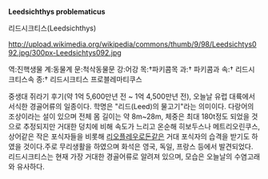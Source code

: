 '''Leedsichthys problematicus'''

리드시크티스(Leedsichthys)

http://upload.wikimedia.org/wikipedia/commons/thumb/9/98/Leedsichtys092.jpg/300px-Leedsichtys092.jpg


역:진핵생물
계:동물계
문:척삭동물문
강:어강
목:†파키콤목
과:† 파키콤과
속:† 리드시크티스속
종:† 리드시크티스 프로블레마티쿠스

중생대 쥐라기 후기(약 1억 5,600만년 전 ~ 1억 4,500만년 전), 오늘날 유럽 대륙에서 서식한 경골어류의 일종이다. 학명은 "리드(Leed)의 물고기"라는 의미이다. 다랑어의 조상이라는 설이 있으며 전체 몸 길이는 약 8m~28m, 체중은 최대 180t정도 되었을 것으로 추정되지만 거대한 덩치에 비해 속도가 느리고 온순해 히보두스나 메트리오린쿠스,상어같은 작은 포식자들을 비롯해 [[리오플레우로돈]]같은 거대 포식자의 습격을 받기도 하였을 것이다.주로 무리생활을 하였으며 화석은 영국, 독일, 프랑스 등에서 발견되었다. 리드시크티스는 현재 가장 거대한 경골어류로 알려져 있으며, 모습은 오늘날의 수염고래와 유사하다.
